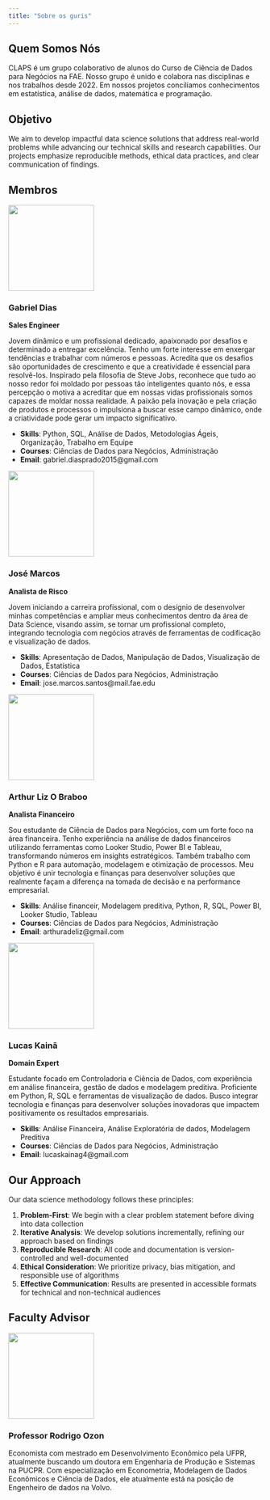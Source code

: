 ```yaml
---
title: "Sobre os guris"
---
```


## Quem Somos Nós

CLAPS é um grupo colaborativo de alunos do Curso de Ciência de Dados para Negócios na FAE. Nosso grupo é unido e colabora nas disciplinas e nos trabalhos desde 2022. Em nossos projetos conciliamos conhecimentos em estatística, análise de dados, matemática e programação.

## Objetivo

We aim to develop impactful data science solutions that address real-world problems while advancing our technical skills and research capabilities. Our projects emphasize reproducible methods, ethical data practices, and clear communication of findings.

## Membros

::::::: grid
::: {.g-col-12 .g-col-md-6}
![](images/gabrieldias.jpeg){.rounded-circle width="170" height="170"}

### Gabriel Dias

**Sales Engineer**

Jovem dinâmico e um profissional dedicado, apaixonado por desafios e determinado a entregar excelência. Tenho um forte interesse em enxergar tendências e trabalhar com números e pessoas. Acredita que os desafios são oportunidades de crescimento e que a creatividade é essencial para resolvê-los. Inspirado pela filosofia de Steve Jobs, reconhece que tudo ao nosso redor foi moldado por pessoas tão inteligentes quanto nós, e essa percepção o motiva a acreditar que em nossas vidas profissionais somos capazes de moldar nossa realidade. A paixão pela inovação e pela criação de produtos e processos o impulsiona a buscar esse campo dinâmico, onde a criatividade pode gerar um impacto significativo.

-   **Skills**: Python, SQL, Análise de Dados, Metodologias Ágeis, Organização, Trabalho em Equipe
-   **Courses**: Ciências de Dados para Negócios, Administração
-   **Email**: gabriel.diasprado2015\@gmail.com
:::

::: {.g-col-12 .g-col-md-6}
![](images/josemarcos.jpeg){.rounded-circle width="170" height="170"}

### José Marcos

**Analista de Risco**

Jovem iniciando a carreira profissional, com o desígnio de desenvolver minhas competências e ampliar meus conhecimentos dentro da área de Data Science, visando assim, se tornar um profissional completo, integrando tecnologia com negócios através de ferramentas de codificação e visualização de dados.

-   **Skills**: Apresentação de Dados, Manipulação de Dados, Visualização de Dados, Estatística
-   **Courses**: Ciências de Dados para Negócios, Administração
-   **Email**: jose.marcos.santos\@mail.fae.edu
:::

::: {.g-col-12 .g-col-md-6}
![](images/arthurliz.jpeg){.rounded-circle width="170" height="170"}

### Arthur Liz O Braboo

**Analista Financeiro**

Sou estudante de Ciência de Dados para Negócios, com um forte foco na área financeira. Tenho experiência na análise de dados financeiros utilizando ferramentas como Looker Studio, Power BI e Tableau, transformando números em insights estratégicos. Também trabalho com Python e R para automação, modelagem e otimização de processos. Meu objetivo é unir tecnologia e finanças para desenvolver soluções que realmente façam a diferença na tomada de decisão e na performance empresarial.

-   **Skills**: Análise financeir, Modelagem preditiva, Python, R,  SQL, Power BI, Looker Studio, Tableau
-   **Courses**: Ciências de Dados para Negócios, Administração
-   **Email**: arthuradeliz@gmail.com 
:::

::: {.g-col-12 .g-col-md-6}
![](images/lucaskaina.jpeg){.rounded-circle width="170" height="170"}

### Lucas Kainã

**Domain Expert**

Estudante focado em Controladoria e Ciência de Dados, com experiência em análise financeira, gestão de dados e modelagem preditiva. Proficiente em Python, R, SQL e ferramentas de visualização de dados. Busco integrar tecnologia e finanças para desenvolver soluções inovadoras que impactem positivamente os resultados empresariais.

-   **Skills**: Análise Financeira, Análise Exploratória de dados, Modelagem Preditiva
-   **Courses**: Ciências de Dados para Negócios, Administração
-   **Email**: lucaskainag4\@gmail.com
:::
:::::::

## Our Approach

Our data science methodology follows these principles:

1.  **Problem-First**: We begin with a clear problem statement before diving into data collection
2.  **Iterative Analysis**: We develop solutions incrementally, refining our approach based on findings
3.  **Reproducible Research**: All code and documentation is version-controlled and well-documented
4.  **Ethical Consideration**: We prioritize privacy, bias mitigation, and responsible use of algorithms
5.  **Effective Communication**: Results are presented in accessible formats for technical and non-technical audiences

## Faculty Advisor

::::: grid
::: {.g-col-12 .g-col-md-4}
[![](images/profrodrigo.jpg){.rounded-circle width="170"}](https://rhozon.github.io/selecaodeprodutosnor/index.html)
:::

::: {.g-col-12 .g-col-md-8}
### Professor Rodrigo Ozon

Economista com mestrado em Desenvolvimento Econômico pela UFPR, atualmente buscando um doutora em Engenharia de Produção e Sistemas na PUCPR. Com especialização em Econometria, Modelagem de Dados Econômicos e Ciência de Dados, ele atualmente está na posição de Engenheiro de dados na Volvo.
:::
:::::